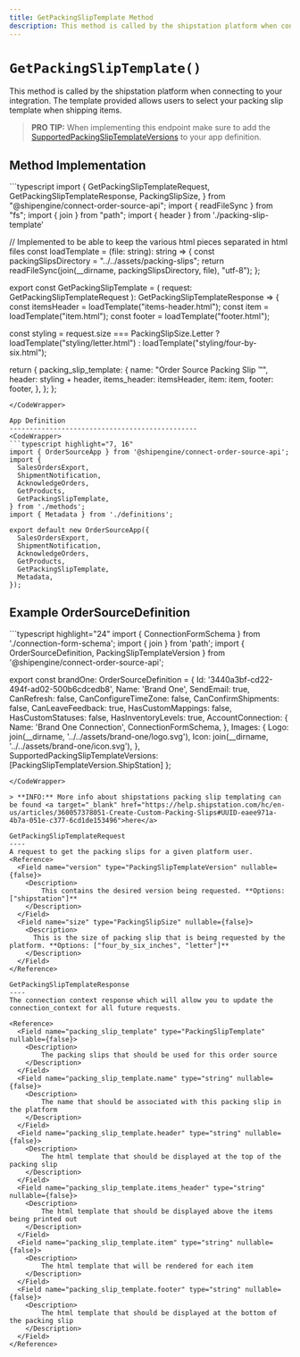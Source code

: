 ```yaml
---
title: GetPackingSlipTemplate Method
description: This method is called by the shipstation platform when connecting to your integration. The template provided allows users to select your packing slip template when shipping items.
---
```


`GetPackingSlipTemplate()`
===========================
This method is called by the shipstation platform when connecting to your integration. 
The template provided allows users to select your packing slip template when shipping items.

> **PRO TIP:** When implementing this endpoint make sure to add the <a href="/docs/app-definition/order-source#supportedpackingsliptemplateversions-nullable-string">SupportedPackingSlipTemplateVersions</a> to your app definition.


Method Implementation
-----------------------------------------------
<CodeWrapper>
```typescript
import {
  GetPackingSlipTemplateRequest,
  GetPackingSlipTemplateResponse,
  PackingSlipSize,
} from "@shipengine/connect-order-source-api";
import { readFileSync } from "fs";
import { join } from "path";
import { header } from './packing-slip-template'

// Implemented to be able to keep the various html pieces separated in html files
const loadTemplate = (file: string): string => {
  const packingSlipsDirectory = "../../assets/packing-slips";
  return readFileSync(join(__dirname, packingSlipsDirectory, file), "utf-8");
};

export const GetPackingSlipTemplate = (
  request: GetPackingSlipTemplateRequest
): GetPackingSlipTemplateResponse => {
  const itemsHeader = loadTemplate("items-header.html");
  const item = loadTemplate("item.html");
  const footer = loadTemplate("footer.html");

  const styling =
    request.size === PackingSlipSize.Letter
      ? loadTemplate("styling/letter.html")
      : loadTemplate("styling/four-by-six.html");

  return {
    packing_slip_template: {
      name: "Order Source Packing Slip ™",
      header: styling + header,
      items_header: itemsHeader,
      item: item,
      footer: footer,
    },
  };
};
```
</CodeWrapper>

App Definition
-----------------------------------------------
<CodeWrapper>
```typescript highlight="7, 16"
import { OrderSourceApp } from '@shipengine/connect-order-source-api';
import {
  SalesOrdersExport,
  ShipmentNotification,
  AcknowledgeOrders,
  GetProducts,
  GetPackingSlipTemplate,
} from './methods';
import { Metadata } from './definitions';

export default new OrderSourceApp({
  SalesOrdersExport,
  ShipmentNotification,
  AcknowledgeOrders,
  GetProducts,
  GetPackingSlipTemplate,
  Metadata,
});
```
</CodeWrapper>

Example OrderSourceDefinition
-----------------------------------------------
<CodeWrapper>
```typescript highlight="24"
import { ConnectionFormSchema } from './connection-form-schema';
import { join } from 'path';
import { OrderSourceDefinition, PackingSlipTemplateVersion } from '@shipengine/connect-order-source-api';

export const brandOne: OrderSourceDefinition = {
  Id: '3440a3bf-cd22-494f-ad02-500b6cdcedb8',
  Name: 'Brand One',
  SendEmail: true,
  CanRefresh: false,
  CanConfigureTimeZone: false,
  CanConfirmShipments: false,
  CanLeaveFeedback: true,
  HasCustomMappings: false,
  HasCustomStatuses: false,
  HasInventoryLevels: true,
  AccountConnection: {
    Name: 'Brand One Connection',
    ConnectionFormSchema,
  },
  Images: {
    Logo: join(__dirname, '../../assets/brand-one/logo.svg'),
    Icon: join(__dirname, '../../assets/brand-one/icon.svg'),
  },
  SupportedPackingSlipTemplateVersions: [PackingSlipTemplateVersion.ShipStation]
};
```
</CodeWrapper>

> **INFO:** More info about shipstations packing slip templating can be found <a target="_blank" href="https://help.shipstation.com/hc/en-us/articles/360057378051-Create-Custom-Packing-Slips#UUID-eaee971a-4b7a-051e-c377-6cd1de153496">here</a>

GetPackingSlipTemplateRequest
----
A request to get the packing slips for a given platform user.
<Reference>
  <Field name="version" type="PackingSlipTemplateVersion" nullable={false}>
    <Description>
        This contains the desired version being requested. **Options: ["shipstation"]**
    </Description>
  </Field>
  <Field name="size" type="PackingSlipSize" nullable={false}>
    <Description>
      This is the size of packing slip that is being requested by the platform. **Options: ["four_by_six_inches", "letter"]**
    </Description>
  </Field>
</Reference>

GetPackingSlipTemplateResponse
----
The connection context response which will allow you to update the connection_context for all future requests.

<Reference>
  <Field name="packing_slip_template" type="PackingSlipTemplate" nullable={false}>
    <Description>
        The packing slips that should be used for this order source
    </Description>
  </Field>
  <Field name="packing_slip_template.name" type="string" nullable={false}>
    <Description>
        The name that should be associated with this packing slip in the platform
    </Description>
  </Field>
  <Field name="packing_slip_template.header" type="string" nullable={false}>
    <Description>
        The html template that should be displayed at the top of the packing slip
    </Description>
  </Field>
  <Field name="packing_slip_template.items_header" type="string" nullable={false}>
    <Description>
        The html template that should be displayed above the items being printed out
    </Description>
  </Field>
  <Field name="packing_slip_template.item" type="string" nullable={false}>
    <Description>
        The html template that will be rendered for each item
    </Description>
  </Field>
  <Field name="packing_slip_template.footer" type="string" nullable={false}>
    <Description>
        The html template that should be displayed at the bottom of the packing slip
    </Description>
  </Field>
</Reference>
